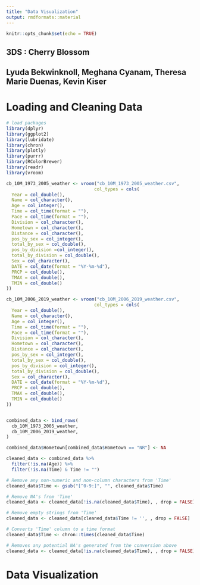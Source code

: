 ```yaml
---
title: "Data Visualization"
output: rmdformats::material
---
```


```r
knitr::opts_chunk$set(echo = TRUE)
```

## 3DS : Cherry Blossom

## Lyuda Bekwinknoll, Meghana Cyanam, Theresa Marie Duenas, Kevin Kiser

# Loading and Cleaning Data

```r
# load packages
library(dplyr)
library(ggplot2)
library(lubridate)
library(chron)
library(plotly)
library(purrr)
library(RColorBrewer)
library(readr)
library(vroom)
```

```r

cb_10M_1973_2005_weather <- vroom("cb_10M_1973_2005_weather.csv", 
                                 col_types = cols(
  Year = col_double(),
  Name = col_character(),
  Age = col_integer(),
  Time = col_time(format = ""),
  Pace = col_time(format = ""),
  Division = col_character(),
  Hometown = col_character(),
  Distance = col_character(),
  pos_by_sex = col_integer(),
  total_by_sex = col_double(),
  pos_by_division =col_integer(), 
  total_by_division = col_double(),
  Sex = col_character(),
  DATE = col_date(format = "%Y-%m-%d"),
  PRCP = col_double(),
  TMAX = col_double(),
  TMIN = col_double()
))

cb_10M_2006_2019_weather <- vroom("cb_10M_2006_2019_weather.csv", 
                                 col_types = cols(
  Year = col_double(),
  Name = col_character(),
  Age = col_integer(),
  Time = col_time(format = ""),
  Pace = col_time(format = ""),
  Division = col_character(),
  Hometown = col_character(),
  Distance = col_character(),
  pos_by_sex = col_integer(),
  total_by_sex = col_double(),
  pos_by_division = col_integer(), 
  total_by_division = col_double(),
  Sex = col_character(),
  DATE = col_date(format = "%Y-%m-%d"),
  PRCP = col_double(),
  TMAX = col_double(),
  TMIN = col_double()
))


combined_data <- bind_rows(
  cb_10M_1973_2005_weather,
  cb_10M_2006_2019_weather,
)

combined_data$Hometown[combined_data$Hometown == "NR"] <- NA
```

```r
cleaned_data <- combined_data %>%
  filter(!is.na(Age)) %>%
  filter(!is.na(Time) & Time != "")

# Remove any non-numeric and non-column characters from 'Time'
cleaned_data$Time <- gsub("[^0-9:]", "", cleaned_data$Time)

# Remove NA's from 'Time' 
cleaned_data <- cleaned_data[!is.na(cleaned_data$Time), , drop = FALSE]

# Remove empty strings from 'Time'
cleaned_data <- cleaned_data[cleaned_data$Time != '', , drop = FALSE]

# Converts 'Time' column to a time format
cleaned_data$Time <- chron::times(cleaned_data$Time)

# Removes any potential NA's generated from the conversion above
cleaned_data <- cleaned_data[!is.na(cleaned_data$Time), , drop = FALSE]

```

# Data Visualization
